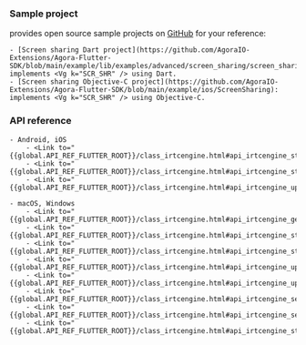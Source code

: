 <PlatformWrapper platform="flutter">


### Sample project

<Vg k="COMPANY" /> provides open source sample projects on [GitHub](https://github.com/AgoraIO/API-Examples) for your reference:

    - [Screen sharing Dart project](https://github.com/AgoraIO-Extensions/Agora-Flutter-SDK/blob/main/example/lib/examples/advanced/screen_sharing/screen_sharing.dart): implements <Vg k="SCR_SHR" /> using Dart.
    - [Screen sharing Objective-C project](https://github.com/AgoraIO-Extensions/Agora-Flutter-SDK/blob/main/example/ios/ScreenSharing): implements <Vg k="SCR_SHR" /> using Objective-C.

### API reference

    - Android, iOS
        - <Link to="{{global.API_REF_FLUTTER_ROOT}}/class_irtcengine.html#api_irtcengine_startscreencapture">startScreenCapture</Link>
        - <Link to="{{global.API_REF_FLUTTER_ROOT}}/class_irtcengine.html#api_irtcengine_stopscreencapture">stopScreenCapture</Link>
        - <Link to="{{global.API_REF_FLUTTER_ROOT}}/class_irtcengine.html#api_irtcengine_updatescreencapture">updateScreenCapture</Link>

    - macOS, Windows
        - <Link to="{{global.API_REF_FLUTTER_ROOT}}/class_irtcengine.html#api_irtcengine_getscreencapturesources">getScreenCaptureSources</Link>
        - <Link to="{{global.API_REF_FLUTTER_ROOT}}/class_irtcengine.html#api_irtcengine_startscreencapturebydisplayid">startScreenCaptureByDisplayId</Link>
        - <Link to="{{global.API_REF_FLUTTER_ROOT}}/class_irtcengine.html#api_irtcengine_startscreencapturebywindowid">startScreenCaptureByWindowId</Link>
        - <Link to="{{global.API_REF_FLUTTER_ROOT}}/class_irtcengine.html#api_irtcengine_updatescreencaptureparameters">updateScreenCaptureParameters</Link>
        - <Link to="{{global.API_REF_FLUTTER_ROOT}}/class_irtcengine.html#api_irtcengine_updatescreencaptureregion">updateScreenCaptureRegion</Link>
        - <Link to="{{global.API_REF_FLUTTER_ROOT}}/class_irtcengine.html#api_irtcengine_setscreencapturecontenthint">setScreenCaptureContentHint</Link>
        - <Link to="{{global.API_REF_FLUTTER_ROOT}}/class_irtcengine.html#api_irtcengine_setscreencapturescenario">setScreenCaptureScenario</Link>
        - <Link to="{{global.API_REF_FLUTTER_ROOT}}/class_irtcengine.html#api_irtcengine_stopscreencapture">stopScreenCapture</Link>

</PlatformWrapper>